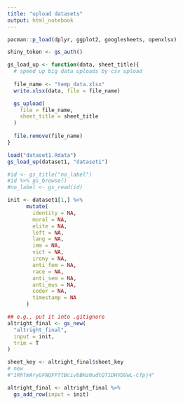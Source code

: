 ```yaml
---
title: "upload datasets"
output: html_notebook
---
```


```r
pacman::p_load(dplyr, ggplot2, googlesheets, openxlsx)
```

```r
shiny_token <- gs_auth()
```

```r
gs_load_up <- function(data, sheet_title){
  # speed up big data uploads by csv upload
  
  file_name <- "temp_data.xlsx"
  write.xlsx(data, file = file_name)

  gs_upload(
    file = file_name, 
    sheet_title = sheet_title
  )
  
  file.remove(file_name)
}

load("dataset1.Rdata")
gs_load_up(dataset1, "dataset1")
```



```r
#id <- gs_title("no_label")
#id %>% gs_browse()
#no_label <- gs_read(id)

init <- dataset1[1,] %>%
      mutate(
        identity = NA,
        moral = NA,
        elite = NA,
        left = NA,
        lang = NA,
        imm = NA,
        vict = NA,
        irony = NA,
        anti_fem = NA,
        race = NA,
        anti_sem = NA,
        anti_mus = NA,
        coder = NA,
        timestamp = NA
      )

## e.g., put it into .gitignore
altright_final <- gs_new(
  "altright_final", 
  input = init, 
  trim = T
)

sheet_key <- altright_final$sheet_key 
# new 
#"1RhTmAryGFNQFPTtBcivbBHz0udtQT1DHVDUwL-Cfpj4"

altright_final <- altright_final %>% 
  gs_add_row(input = init)
```


